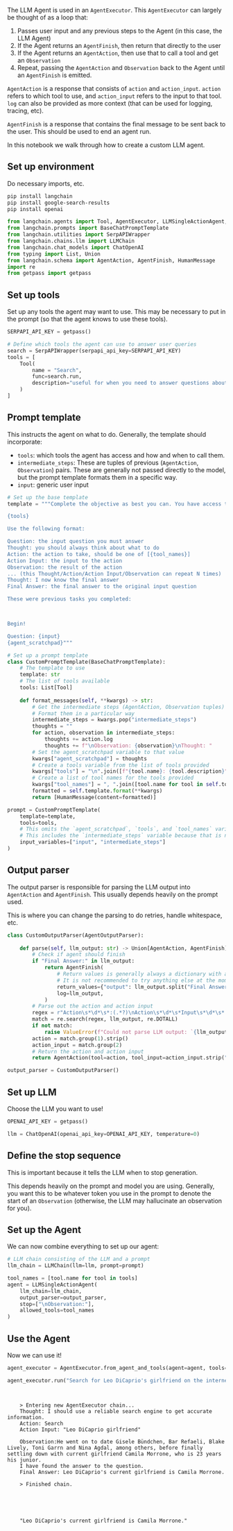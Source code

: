 The LLM Agent is used in an `AgentExecutor`. This `AgentExecutor` can largely be thought of as a loop that:
1. Passes user input and any previous steps to the Agent (in this case, the LLM Agent)
2. If the Agent returns an `AgentFinish`, then return that directly to the user
3. If the Agent returns an `AgentAction`, then use that to call a tool and get an `Observation`
4. Repeat, passing the `AgentAction` and `Observation` back to the Agent until an `AgentFinish` is emitted.

`AgentAction` is a response that consists of `action` and `action_input`. `action` refers to which tool to use, and `action_input` refers to the input to that tool. `log` can also be provided as more context (that can be used for logging, tracing, etc).

`AgentFinish` is a response that contains the final message to be sent back to the user. This should be used to end an agent run.

In this notebook we walk through how to create a custom LLM agent.



## Set up environment

Do necessary imports, etc.


```bash
pip install langchain
pip install google-search-results
pip install openai
```


```python
from langchain.agents import Tool, AgentExecutor, LLMSingleActionAgent, AgentOutputParser
from langchain.prompts import BaseChatPromptTemplate
from langchain.utilities import SerpAPIWrapper
from langchain.chains.llm import LLMChain
from langchain.chat_models import ChatOpenAI
from typing import List, Union
from langchain.schema import AgentAction, AgentFinish, HumanMessage
import re
from getpass import getpass
```

## Set up tools

Set up any tools the agent may want to use. This may be necessary to put in the prompt (so that the agent knows to use these tools).


```python
SERPAPI_API_KEY = getpass()
```


```python
# Define which tools the agent can use to answer user queries
search = SerpAPIWrapper(serpapi_api_key=SERPAPI_API_KEY)
tools = [
    Tool(
        name = "Search",
        func=search.run,
        description="useful for when you need to answer questions about current events"
    )
]
```

## Prompt template

This instructs the agent on what to do. Generally, the template should incorporate:
    
- `tools`: which tools the agent has access and how and when to call them.
- `intermediate_steps`: These are tuples of previous (`AgentAction`, `Observation`) pairs. These are generally not passed directly to the model, but the prompt template formats them in a specific way.
- `input`: generic user input


```python
# Set up the base template
template = """Complete the objective as best you can. You have access to the following tools:

{tools}

Use the following format:

Question: the input question you must answer
Thought: you should always think about what to do
Action: the action to take, should be one of [{tool_names}]
Action Input: the input to the action
Observation: the result of the action
... (this Thought/Action/Action Input/Observation can repeat N times)
Thought: I now know the final answer
Final Answer: the final answer to the original input question

These were previous tasks you completed:



Begin!

Question: {input}
{agent_scratchpad}"""
```


```python
# Set up a prompt template
class CustomPromptTemplate(BaseChatPromptTemplate):
    # The template to use
    template: str
    # The list of tools available
    tools: List[Tool]
    
    def format_messages(self, **kwargs) -> str:
        # Get the intermediate steps (AgentAction, Observation tuples)
        # Format them in a particular way
        intermediate_steps = kwargs.pop("intermediate_steps")
        thoughts = ""
        for action, observation in intermediate_steps:
            thoughts += action.log
            thoughts += f"\nObservation: {observation}\nThought: "
        # Set the agent_scratchpad variable to that value
        kwargs["agent_scratchpad"] = thoughts
        # Create a tools variable from the list of tools provided
        kwargs["tools"] = "\n".join([f"{tool.name}: {tool.description}" for tool in self.tools])
        # Create a list of tool names for the tools provided
        kwargs["tool_names"] = ", ".join([tool.name for tool in self.tools])
        formatted = self.template.format(**kwargs)
        return [HumanMessage(content=formatted)]
```


```python
prompt = CustomPromptTemplate(
    template=template,
    tools=tools,
    # This omits the `agent_scratchpad`, `tools`, and `tool_names` variables because those are generated dynamically
    # This includes the `intermediate_steps` variable because that is needed
    input_variables=["input", "intermediate_steps"]
)
```

## Output parser

The output parser is responsible for parsing the LLM output into `AgentAction` and `AgentFinish`. This usually depends heavily on the prompt used.

This is where you can change the parsing to do retries, handle whitespace, etc.


```python
class CustomOutputParser(AgentOutputParser):
    
    def parse(self, llm_output: str) -> Union[AgentAction, AgentFinish]:
        # Check if agent should finish
        if "Final Answer:" in llm_output:
            return AgentFinish(
                # Return values is generally always a dictionary with a single `output` key
                # It is not recommended to try anything else at the moment :)
                return_values={"output": llm_output.split("Final Answer:")[-1].strip()},
                log=llm_output,
            )
        # Parse out the action and action input
        regex = r"Action\s*\d*\s*:(.*?)\nAction\s*\d*\s*Input\s*\d*\s*:[\s]*(.*)"
        match = re.search(regex, llm_output, re.DOTALL)
        if not match:
            raise ValueError(f"Could not parse LLM output: `{llm_output}`")
        action = match.group(1).strip()
        action_input = match.group(2)
        # Return the action and action input
        return AgentAction(tool=action, tool_input=action_input.strip(" ").strip('"'), log=llm_output)
```


```python
output_parser = CustomOutputParser()
```

## Set up LLM

Choose the LLM you want to use!


```python
OPENAI_API_KEY = getpass()
```


```python
llm = ChatOpenAI(openai_api_key=OPENAI_API_KEY, temperature=0)
```

## Define the stop sequence

This is important because it tells the LLM when to stop generation.

This depends heavily on the prompt and model you are using. Generally, you want this to be whatever token you use in the prompt to denote the start of an `Observation` (otherwise, the LLM may hallucinate an observation for you).

## Set up the Agent

We can now combine everything to set up our agent:


```python
# LLM chain consisting of the LLM and a prompt
llm_chain = LLMChain(llm=llm, prompt=prompt)
```


```python
tool_names = [tool.name for tool in tools]
agent = LLMSingleActionAgent(
    llm_chain=llm_chain, 
    output_parser=output_parser,
    stop=["\nObservation:"], 
    allowed_tools=tool_names
)
```

## Use the Agent

Now we can use it!


```python
agent_executor = AgentExecutor.from_agent_and_tools(agent=agent, tools=tools, verbose=True)
```


```python
agent_executor.run("Search for Leo DiCaprio's girlfriend on the internet.")
```

<CodeOutputBlock lang="python">

```
    
    
    > Entering new AgentExecutor chain...
    Thought: I should use a reliable search engine to get accurate information.
    Action: Search
    Action Input: "Leo DiCaprio girlfriend"
    
    Observation:He went on to date Gisele Bündchen, Bar Refaeli, Blake Lively, Toni Garrn and Nina Agdal, among others, before finally settling down with current girlfriend Camila Morrone, who is 23 years his junior.
    I have found the answer to the question.
    Final Answer: Leo DiCaprio's current girlfriend is Camila Morrone.
    
    > Finished chain.





    "Leo DiCaprio's current girlfriend is Camila Morrone."
```

</CodeOutputBlock>

